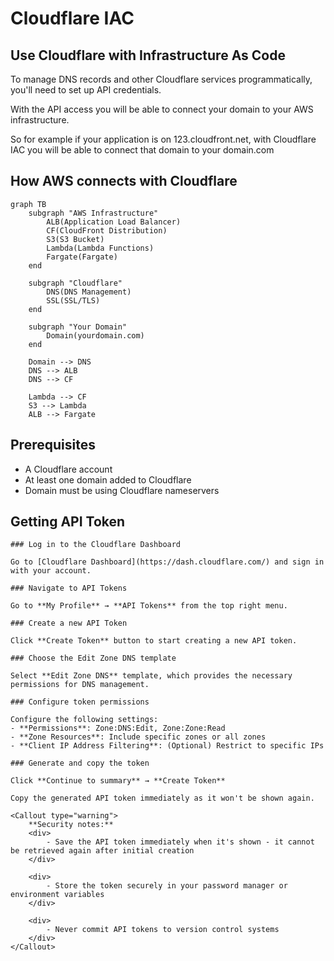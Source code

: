 
# Cloudflare IAC

## Use Cloudflare with Infrastructure As Code

To manage DNS records and other Cloudflare services programmatically, you'll need to set up API credentials.

With the API access you will be able to connect your domain to your AWS infrastructure.

So for example if your application is on 123.cloudfront.net, with Cloudflare IAC you will be able to connect that domain to your domain.com

## How AWS connects with Cloudflare

```mermaid
graph TB
    subgraph "AWS Infrastructure"
        ALB(Application Load Balancer)
        CF(CloudFront Distribution)
        S3(S3 Bucket)
        Lambda(Lambda Functions)
        Fargate(Fargate)
    end

    subgraph "Cloudflare"
        DNS(DNS Management)
        SSL(SSL/TLS)
    end

    subgraph "Your Domain"
        Domain(yourdomain.com)
    end

    Domain --> DNS
    DNS --> ALB
    DNS --> CF

    Lambda --> CF
    S3 --> Lambda
    ALB --> Fargate

```

## Prerequisites

- A Cloudflare account
- At least one domain added to Cloudflare
- Domain must be using Cloudflare nameservers

## Getting API Token

<Steps>

    ### Log in to the Cloudflare Dashboard

    Go to [Cloudflare Dashboard](https://dash.cloudflare.com/) and sign in with your account.

    ### Navigate to API Tokens

    Go to **My Profile** → **API Tokens** from the top right menu.

    ### Create a new API Token

    Click **Create Token** button to start creating a new API token.

    ### Choose the Edit Zone DNS template

    Select **Edit Zone DNS** template, which provides the necessary permissions for DNS management.

    ### Configure token permissions

    Configure the following settings:
    - **Permissions**: Zone:DNS:Edit, Zone:Zone:Read
    - **Zone Resources**: Include specific zones or all zones
    - **Client IP Address Filtering**: (Optional) Restrict to specific IPs

    ### Generate and copy the token

    Click **Continue to summary** → **Create Token**

    Copy the generated API token immediately as it won't be shown again.

    <Callout type="warning">
        **Security notes:**
        <div>
            - Save the API token immediately when it's shown - it cannot be retrieved again after initial creation
        </div>

        <div>
            - Store the token securely in your password manager or environment variables
        </div>

        <div>
            - Never commit API tokens to version control systems
        </div>
    </Callout>

</Steps>
